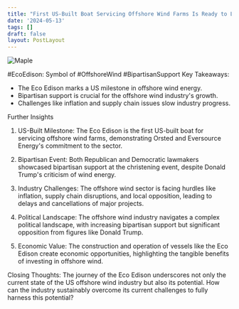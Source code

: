 ```yaml
---
title: "First US-Built Boat Servicing Offshore Wind Farms Is Ready to Launch . "
date: '2024-05-13'
tags: []
draft: false
layout: PostLayout
---
```


<div className="flex justify-center">
  <div className="my-1 w-full px-2 xl:my-1 xl:w-1/2 xl:px-2">
    <img src="https://willpolesa.pythonanywhere.com/static/podcast_thumbnails/thumbnail_recpm0r1c0dyaq2Vd.jpg" alt="Maple" className="mx-auto h-58 w-auto" />
  </div>
</div>

#EcoEdison: Symbol of #OffshoreWind #BipartisanSupport
Key Takeaways:
- The Eco Edison marks a US milestone in offshore wind energy.
- Bipartisan support is crucial for the offshore wind industry's growth.
- Challenges like inflation and supply chain issues slow industry progress.

Further Insights
1. US-Built Milestone:
The Eco Edison is the first US-built boat for servicing offshore wind farms, demonstrating Orsted and Eversource Energy's commitment to the sector.

2. Bipartisan Event:
Both Republican and Democratic lawmakers showcased bipartisan support at the christening event, despite Donald Trump's criticism of wind energy.

3. Industry Challenges:
The offshore wind sector is facing hurdles like inflation, supply chain disruptions, and local opposition, leading to delays and cancellations of major projects.

4. Political Landscape:
The offshore wind industry navigates a complex political landscape, with increasing bipartisan support but significant opposition from figures like Donald Trump.

5. Economic Value:
The construction and operation of vessels like the Eco Edison create economic opportunities, highlighting the tangible benefits of investing in offshore wind.

Closing Thoughts:
The journey of the Eco Edison underscores not only the current state of the US offshore wind industry but also its potential.  How can the industry sustainably overcome its current challenges to fully harness this potential?
